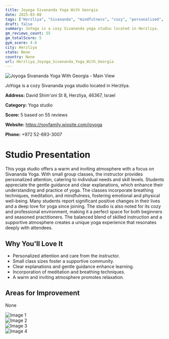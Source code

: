 ```yaml
---
title: Joyoga Sivananda Yoga With Georgia
date: 2025-03-08
tags: ["Herzliya", "Sivananda", "mindfulness", "cozy", "personalized", "Herzliya"]  
draft: false
summary: JoYoga is a cozy Sivananda yoga studio located in Herzliya.
gm_reviews_count: 55
gm_totalScore: 5
gym_score: 4.6
city: Herzliya
state: None
country: None
url: Herzliya_Joyoga_Sivananda_Yoga_With_Georgia
---
```


<div className="aspect-[16/9] relative my-8">
  <img 
    src="https://lh5.googleusercontent.com/p/AF1QipPo0pp9lJjiJ41J66a87mVZnzG-o5X-zkg5yPkr=w1920-h1080-k-no"
    alt="Joyoga Sivananda Yoga With Georgia - Main View"
    className="object-cover absolute inset-0 w-full h-full rounded-lg"
  />
</div>

JoYoga is a cozy Sivananda yoga studio located in Herzliya.

**Address:** David Shim'oni St 8, Herzliya, 46367, Israel

**Category:** Yoga studio

**Score:** 5 based on 55 reviews

**Website:** https://noyfamily.wixsite.com/joyoga

**Phone:** +972 52-693-3007

# Studio Presentation

This yoga studio offers a warm and inviting atmosphere with a focus on Sivananda Yoga. With small group classes, the instructor provides personalized attention, catering to individual needs and skill levels. Students appreciate the gentle guidance and clear explanations, which enhance their understanding and practice of yoga. The classes incorporate breathing techniques, meditation, and mindfulness, fostering emotional and physical well-being. Many students report significant positive changes in their lives and a deep love for yoga since joining. The studio is also noted for its cozy and professional environment, making it a perfect space for both beginners and seasoned practitioners. The balanced blend of skilled instruction and a supportive atmosphere creates a unique yoga experience that resonates deeply with attendees.


## Why You'll Love It

- Personalized attention and care from the instructor.
- Small class sizes foster a supportive community.
- Clear explanations and gentle guidance enhance learning.
- Incorporation of meditation and breathing techniques.
- A warm and inviting atmosphere promotes relaxation.

## Areas for Improvement

None

<div className="grid grid-cols-1 xl:grid-cols-2 gap-4 my-8">
<div className="aspect-[4/3] relative"><img src="https://lh5.googleusercontent.com/p/AF1QipM8RuIO2Wd7r2OnyLiqpsuMKeLlKW-6jua2K2E1=w1920-h1080-k-no" alt="Image 1" className="object-cover absolute inset-0 w-full h-full rounded-lg" /></div>
<div className="aspect-[4/3] relative"><img src="https://lh5.googleusercontent.com/p/AF1QipN7AisuawCFTcSCqBIlUPp_M75JHSE2_qvfSPn4=w1920-h1080-k-no" alt="Image 2" className="object-cover absolute inset-0 w-full h-full rounded-lg" /></div>
<div className="aspect-[4/3] relative"><img src="https://lh5.googleusercontent.com/p/AF1QipOiW-66CWP8jLcai2Lg6rJA39Y48AdceJPOrUWR=w1920-h1080-k-no" alt="Image 3" className="object-cover absolute inset-0 w-full h-full rounded-lg" /></div>
<div className="aspect-[4/3] relative"><img src="https://lh5.googleusercontent.com/p/AF1QipPpyygueIFgIuaj0on5PnS5Xm2yKS56iVNze8c8=w1920-h1080-k-no" alt="Image 4" className="object-cover absolute inset-0 w-full h-full rounded-lg" /></div>
</div>
